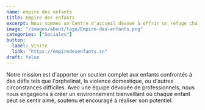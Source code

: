 ```yaml
---
name: empire des enfants
title: Empire des enfants
excerpt: Nous sommes un Centre d'accueil dévoué à offrir un refuge chaleureux et sécurisé pour les enfants en situation vulnérable.
image: "/images/about/logo/Empire-des-enfants.png"
categories: ["Sociales"]
button:
  label: Visite
  link: "https://empiredesenfants.sn"
draft: false
---
```


Notre mission est d'apporter un soutien complet aux enfants confrontés à des défis tels que l'orphelinat, la violence domestique, ou d'autres circonstances difficiles. Avec une équipe dévouée de professionnels, nous nous engageons à créer un environnement bienveillant où chaque enfant peut se sentir aimé, soutenu et encouragé à réaliser son potentiel.